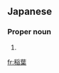 ==Japanese==
{{ja-kanjitab|いな|は|k2=ば|yomi=k|r=y}}

===Proper noun===
{{ja-pos|いなば|proper}}

# {{surname|lang=ja|sort=いなば}}

[[fr:稲葉]]